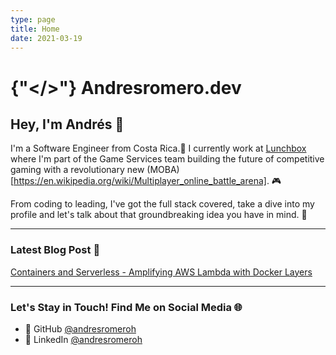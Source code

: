 ```yaml
---
type: page
title: Home
date: 2021-03-19
---
```


# {"</>"} Andresromero.dev

## Hey, I'm Andrés 👋

I'm a Software Engineer from Costa Rica.🌴 
I currently work at [Lunchbox](https://www.lunchboxentertainment.com) where I'm part of the Game Services team building the future of competitive gaming with a revolutionary new (MOBA)[https://en.wikipedia.org/wiki/Multiplayer_online_battle_arena]. 🎮

From coding to leading, I've got the full stack covered, take a dive into my profile and let's talk about that groundbreaking idea you have in mind. 🧠

---
### Latest Blog Post 📝
[Containers and Serverless - Amplifying AWS Lambda with Docker Layers](https://www.andresromero.dev/posts/containers-and-serverless)

---
### Let's Stay in Touch! Find Me on Social Media 🌐

- 🐙 GitHub [@andresromeroh](https://github.com/andresromeroh)
- 💼 LinkedIn [@andresromeroh](https://www.linkedin.com/in/andresromeroh)
